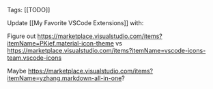 Tags: [[TODO]]

Update [[My Favorite VSCode Extensions]] with:

Figure out https://marketplace.visualstudio.com/items?itemName=PKief.material-icon-theme vs https://marketplace.visualstudio.com/items?itemName=vscode-icons-team.vscode-icons

Maybe https://marketplace.visualstudio.com/items?itemName=yzhang.markdown-all-in-one?